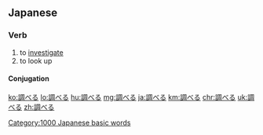 ==Japanese==
{{ja-kanjitab|調}}
===Verb===
{{ja-verb|tr=trans|type=2|hira=しらべる}}
#to [[investigate]]
#to look up
====Conjugation====
{{ja-ichi|調べ|しらべ|shirabe}}

[[Category:1000 Japanese basic words]]

[[ko:調べる]]
[[lo:調べる]]
[[hu:調べる]]
[[mg:調べる]]
[[ja:調べる]]
[[km:調べる]]
[[chr:調べる]]
[[uk:調べる]]
[[zh:調べる]]